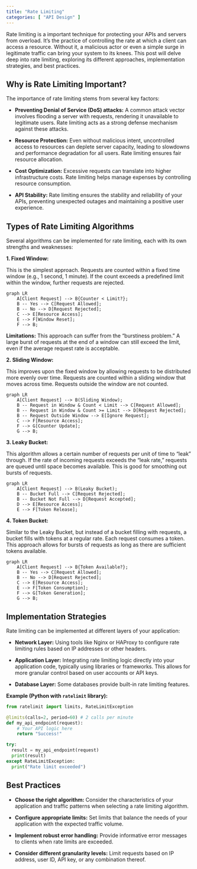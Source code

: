 ```yaml
---
title: "Rate Limiting"
categories: [ "API Design" ]
---
```



Rate limiting is a important technique for protecting your APIs and servers from overload.  It's the practice of controlling the rate at which a client can access a resource.  Without it, a malicious actor or even a simple surge in legitimate traffic can bring your system to its knees. This post will delve deep into rate limiting, exploring its different approaches, implementation strategies, and best practices.

## Why is Rate Limiting Important?

The importance of rate limiting stems from several key factors:

* **Preventing Denial of Service (DoS) attacks:**  A common attack vector involves flooding a server with requests, rendering it unavailable to legitimate users. Rate limiting acts as a strong defense mechanism against these attacks.

* **Resource Protection:**  Even without malicious intent, uncontrolled access to resources can deplete server capacity, leading to slowdowns and performance degradation for all users.  Rate limiting ensures fair resource allocation.

* **Cost Optimization:**  Excessive requests can translate into higher infrastructure costs. Rate limiting helps manage expenses by controlling resource consumption.

* **API Stability:**  Rate limiting ensures the stability and reliability of your APIs, preventing unexpected outages and maintaining a positive user experience.

## Types of Rate Limiting Algorithms

Several algorithms can be implemented for rate limiting, each with its own strengths and weaknesses:

**1. Fixed Window:**

This is the simplest approach.  Requests are counted within a fixed time window (e.g., 1 second, 1 minute). If the count exceeds a predefined limit within the window, further requests are rejected.

```mermaid
graph LR
    A[Client Request] --> B{Counter < Limit?};
    B -- Yes --> C[Request Allowed];
    B -- No --> D[Request Rejected];
    C --> E[Resource Access];
    E --> F[Window Reset];
    F --> B;
```

**Limitations:**  This approach can suffer from the "burstiness problem." A large burst of requests at the end of a window can still exceed the limit, even if the average request rate is acceptable.

**2. Sliding Window:**

This improves upon the fixed window by allowing requests to be distributed more evenly over time.  Requests are counted within a sliding window that moves across time.  Requests outside the window are not counted.

```mermaid
graph LR
    A[Client Request] --> B(Sliding Window);
    B -- Request in Window & Count < Limit --> C[Request Allowed];
    B -- Request in Window & Count >= Limit --> D[Request Rejected];
    B -- Request Outside Window --> E[Ignore Request];
    C --> F[Resource Access];
    F --> G[Counter Update];
    G --> B;
```

**3. Leaky Bucket:**

This algorithm allows a certain number of requests per unit of time to "leak" through.  If the rate of incoming requests exceeds the "leak rate," requests are queued until space becomes available.  This is good for smoothing out bursts of requests.

```mermaid
graph LR
    A[Client Request] --> B(Leaky Bucket);
    B -- Bucket Full --> C[Request Rejected];
    B -- Bucket Not Full --> D[Request Accepted];
    D --> E[Resource Access];
    E --> F[Token Release];
```

**4. Token Bucket:**

Similar to the Leaky Bucket, but instead of a bucket filling with requests, a bucket fills with tokens at a regular rate. Each request consumes a token.  This approach allows for bursts of requests as long as there are sufficient tokens available.

```mermaid
graph LR
    A[Client Request] --> B{Token Available?};
    B -- Yes --> C[Request Allowed];
    B -- No --> D[Request Rejected];
    C --> E[Resource Access];
    E --> F[Token Consumption];
    F --> G[Token Generation];
    G --> B;
```

## Implementation Strategies

Rate limiting can be implemented at different layers of your application:

* **Network Layer:** Using tools like Nginx or HAProxy to configure rate limiting rules based on IP addresses or other headers.

* **Application Layer:** Integrating rate limiting logic directly into your application code, typically using libraries or frameworks.  This allows for more granular control based on user accounts or API keys.

* **Database Layer:**  Some databases provide built-in rate limiting features.

**Example (Python with `ratelimit` library):**

```python
from ratelimit import limits, RateLimitException

@limits(calls=2, period=60) # 2 calls per minute
def my_api_endpoint(request):
    # Your API logic here
    return "Success!"

try:
  result = my_api_endpoint(request)
  print(result)
except RateLimitException:
  print("Rate limit exceeded")
```

## Best Practices

* **Choose the right algorithm:**  Consider the characteristics of your application and traffic patterns when selecting a rate limiting algorithm.

* **Configure appropriate limits:**  Set limits that balance the needs of your application with the expected traffic volume.

* **Implement robust error handling:**  Provide informative error messages to clients when rate limits are exceeded.

* **Consider different granularity levels:**  Limit requests based on IP address, user ID, API key, or any combination thereof.




